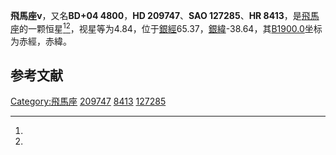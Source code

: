 {{Starbox begin
| name = 飛馬座ν
}}
{{Starbox observe
| epoch = [[J2000.0|J2000.0]]
| constell = [[飛馬座|飛馬座]]<ref name=SIMBAD>{{cite web
 | url=http://simbad.u-strasbg.fr/simbad/sim-id?Ident=HR+8413
 | title =Pulsating variable Star
 | publisher=Centre de Données astronomiques de Strasbourg
 | work=SIMBAD
 | accessdate=2012-07-13}}</ref><ref name=DATA>{{cite web
 | url=http://vizier.u-strasbg.fr/viz-bin/VizieR-5?-out.add=.&-source=5050&-corr=PK=HR&-out.max=9999&HR=8413
 | title =VizieR Detailed Page
 | accessdate=2012-07-13}}</ref>
| 星官 = 
| ra = {{RA|22|5|40.8}}<ref name=SIMBAD /><ref name=DATA />
| dec = {{DEC|+5|3|31}}<ref name=SIMBAD /><ref name=DATA />
| appmag_v = 4.84<ref name=SIMBAD /><ref name=DATA />
}}
{{Starbox character
| class = K4III<ref name=SIMBAD /><ref name=DATA />
| b-v = 1.44<ref name=SIMBAD /><ref name=DATA />
| u-b = 1.81<ref name=SIMBAD /><ref name=DATA />
| r-i = 0.76<ref name=SIMBAD /><ref name=DATA />
| variable = 
}}
{{Starbox astrometry
| radial_v = 1.81
| prop_mo_ra = -16
| parallax = 0.014
| p_error = 
}}
{{Starbox catalog
| names =BD+04 4800，[[SAO星表|SAO]] 127285，[[HD星表|HD]] 209747，[[HR星表|HR]] 8413}}
{{Starbox reference |Simbad=HR+8413}}
{{Starbox end}}

'''飛馬座ν'''，又名'''BD+04 4800'''，'''HD 209747'''、'''SAO 127285'''、'''HR 8413'''，是[[飛馬座|飛馬座]]的一颗恒星<ref name=SIMBAD /><ref name=DATA />，视星等为4.84，位于[[銀道座標系|銀經]]65.37，[[銀道座標系|銀緯]]-38.64，其[[B1900.0|B1900.0]]坐标为赤經{{RA|22|0|38.1}}，赤緯{{DEC|+4|-38.64|11}}。

== 参考文献 ==
{{reflist}}

{{飞马座恒星}}

[[Category:飛馬座|Category:飛馬座]]
[[Category:HD和HDE天體|209747]]
[[Category:HR天體|8413]]
[[Category:SAO天體|127285]]


{{star-stub}}